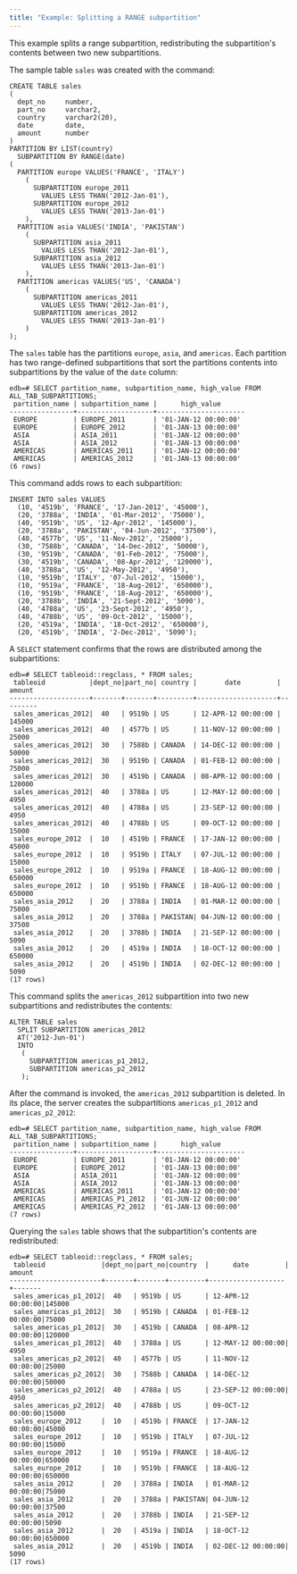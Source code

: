 ```yaml
---
title: "Example: Splitting a RANGE subpartition"
---
```


<div id="example_splitting_a_range_subpartition" class="registered_link"></div>

This example splits a range subpartition, redistributing the subpartition's contents between two new subpartitions.

The sample table `sales` was created with the command:

```text
CREATE TABLE sales
(
  dept_no     number,
  part_no     varchar2,
  country     varchar2(20),
  date        date,
  amount      number
)
PARTITION BY LIST(country)
  SUBPARTITION BY RANGE(date)
(
  PARTITION europe VALUES('FRANCE', 'ITALY')
    (
      SUBPARTITION europe_2011
        VALUES LESS THAN('2012-Jan-01'),
      SUBPARTITION europe_2012
        VALUES LESS THAN('2013-Jan-01')
    ),
  PARTITION asia VALUES('INDIA', 'PAKISTAN')
    (
      SUBPARTITION asia_2011
        VALUES LESS THAN('2012-Jan-01'),
      SUBPARTITION asia_2012
        VALUES LESS THAN('2013-Jan-01')
    ),
  PARTITION americas VALUES('US', 'CANADA')
    (
      SUBPARTITION americas_2011
        VALUES LESS THAN('2012-Jan-01'),
      SUBPARTITION americas_2012
        VALUES LESS THAN('2013-Jan-01')
    )
);
```

The `sales` table has the partitions `europe`, `asia`, and `americas`. Each partition has two range-defined subpartitions that sort the partitions contents into subpartitions by the value of the `date` column:

```text
edb=# SELECT partition_name, subpartition_name, high_value FROM ALL_TAB_SUBPARTITIONS;
 partition_name | subpartition_name |      high_value
----------------+-------------------+----------------------
 EUROPE         | EUROPE_2011       | '01-JAN-12 00:00:00'
 EUROPE         | EUROPE_2012       | '01-JAN-13 00:00:00'
 ASIA           | ASIA_2011         | '01-JAN-12 00:00:00'
 ASIA           | ASIA_2012         | '01-JAN-13 00:00:00'
 AMERICAS       | AMERICAS_2011     | '01-JAN-12 00:00:00'
 AMERICAS       | AMERICAS_2012     | '01-JAN-13 00:00:00'
(6 rows)
```

This command adds rows to each subpartition:

```text
INSERT INTO sales VALUES
  (10, '4519b', 'FRANCE', '17-Jan-2012', '45000'),
  (20, '3788a', 'INDIA', '01-Mar-2012', '75000'),
  (40, '9519b', 'US', '12-Apr-2012', '145000'),
  (20, '3788a', 'PAKISTAN', '04-Jun-2012', '37500'),
  (40, '4577b', 'US', '11-Nov-2012', '25000'),
  (30, '7588b', 'CANADA', '14-Dec-2012', '50000'),
  (30, '9519b', 'CANADA', '01-Feb-2012', '75000'),
  (30, '4519b', 'CANADA', '08-Apr-2012', '120000'),
  (40, '3788a', 'US', '12-May-2012', '4950'),
  (10, '9519b', 'ITALY', '07-Jul-2012', '15000'),
  (10, '9519a', 'FRANCE', '18-Aug-2012', '650000'),
  (10, '9519b', 'FRANCE', '18-Aug-2012', '650000'),
  (20, '3788b', 'INDIA', '21-Sept-2012', '5090'),
  (40, '4788a', 'US', '23-Sept-2012', '4950'),
  (40, '4788b', 'US', '09-Oct-2012', '15000'),
  (20, '4519a', 'INDIA', '18-Oct-2012', '650000'),
  (20, '4519b', 'INDIA', '2-Dec-2012', '5090');
```

A `SELECT` statement confirms that the rows are distributed among the subpartitions:

```text
edb=# SELECT tableoid::regclass, * FROM sales;
 tableoid           |dept_no|part_no| country |       date         | amount
--------------------+-------+-------+---------+--------------------+---------
 sales_americas_2012|  40   | 9519b | US      | 12-APR-12 00:00:00 | 145000
 sales_americas_2012|  40   | 4577b | US      | 11-NOV-12 00:00:00 |  25000
 sales_americas_2012|  30   | 7588b | CANADA  | 14-DEC-12 00:00:00 |  50000
 sales_americas_2012|  30   | 9519b | CANADA  | 01-FEB-12 00:00:00 |  75000
 sales_americas_2012|  30   | 4519b | CANADA  | 08-APR-12 00:00:00 | 120000
 sales_americas_2012|  40   | 3788a | US      | 12-MAY-12 00:00:00 |   4950
 sales_americas_2012|  40   | 4788a | US      | 23-SEP-12 00:00:00 |   4950
 sales_americas_2012|  40   | 4788b | US      | 09-OCT-12 00:00:00 |  15000
 sales_europe_2012  |  10   | 4519b | FRANCE  | 17-JAN-12 00:00:00 |  45000
 sales_europe_2012  |  10   | 9519b | ITALY   | 07-JUL-12 00:00:00 |  15000
 sales_europe_2012  |  10   | 9519a | FRANCE  | 18-AUG-12 00:00:00 | 650000
 sales_europe_2012  |  10   | 9519b | FRANCE  | 18-AUG-12 00:00:00 | 650000
 sales_asia_2012    |  20   | 3788a | INDIA   | 01-MAR-12 00:00:00 |  75000
 sales_asia_2012    |  20   | 3788a | PAKISTAN| 04-JUN-12 00:00:00 |  37500
 sales_asia_2012    |  20   | 3788b | INDIA   | 21-SEP-12 00:00:00 |   5090
 sales_asia_2012    |  20   | 4519a | INDIA   | 18-OCT-12 00:00:00 | 650000
 sales_asia_2012    |  20   | 4519b | INDIA   | 02-DEC-12 00:00:00 |   5090
(17 rows)
```

This command splits the `americas_2012` subpartition into two new subpartitions and redistributes the contents:

```text
ALTER TABLE sales
  SPLIT SUBPARTITION americas_2012
  AT('2012-Jun-01')
  INTO
   (
     SUBPARTITION americas_p1_2012,
     SUBPARTITION americas_p2_2012
   );
```

After the command is invoked, the `americas_2012` subpartition is deleted. In its place, the server creates the subpartitions `americas_p1_2012` and `americas_p2_2012`:

```text
edb=# SELECT partition_name, subpartition_name, high_value FROM ALL_TAB_SUBPARTITIONS;
 partition_name | subpartition_name |      high_value
----------------+-------------------+----------------------
 EUROPE         | EUROPE_2011       | '01-JAN-12 00:00:00'
 EUROPE         | EUROPE_2012       | '01-JAN-13 00:00:00'
 ASIA           | ASIA_2011         | '01-JAN-12 00:00:00'
 ASIA           | ASIA_2012         | '01-JAN-13 00:00:00'
 AMERICAS       | AMERICAS_2011     | '01-JAN-12 00:00:00'
 AMERICAS       | AMERICAS_P1_2012  | '01-JUN-12 00:00:00'
 AMERICAS       | AMERICAS_P2_2012  | '01-JAN-13 00:00:00'
(7 rows)
```

Querying the `sales` table shows that the subpartition's contents are redistributed:

```text
edb=# SELECT tableoid::regclass, * FROM sales;
 tableoid              |dept_no|part_no|country  |      date         | amount
-----------------------+-------+-------+---------+-------------------+-------
 sales_americas_p1_2012|  40   | 9519b | US      | 12-APR-12 00:00:00|145000
 sales_americas_p1_2012|  30   | 9519b | CANADA  | 01-FEB-12 00:00:00|75000
 sales_americas_p1_2012|  30   | 4519b | CANADA  | 08-APR-12 00:00:00|120000
 sales_americas_p1_2012|  40   | 3788a | US      | 12-MAY-12 00:00:00| 4950
 sales_americas_p2_2012|  40   | 4577b | US      | 11-NOV-12 00:00:00|25000
 sales_americas_p2_2012|  30   | 7588b | CANADA  | 14-DEC-12 00:00:00|50000
 sales_americas_p2_2012|  40   | 4788a | US      | 23-SEP-12 00:00:00| 4950
 sales_americas_p2_2012|  40   | 4788b | US      | 09-OCT-12 00:00:00|15000
 sales_europe_2012     |  10   | 4519b | FRANCE  | 17-JAN-12 00:00:00|45000
 sales_europe_2012     |  10   | 9519b | ITALY   | 07-JUL-12 00:00:00|15000
 sales_europe_2012     |  10   | 9519a | FRANCE  | 18-AUG-12 00:00:00|650000
 sales_europe_2012     |  10   | 9519b | FRANCE  | 18-AUG-12 00:00:00|650000
 sales_asia_2012       |  20   | 3788a | INDIA   | 01-MAR-12 00:00:00|75000
 sales_asia_2012       |  20   | 3788a | PAKISTAN| 04-JUN-12 00:00:00|37500
 sales_asia_2012       |  20   | 3788b | INDIA   | 21-SEP-12 00:00:00|5090
 sales_asia_2012       |  20   | 4519a | INDIA   | 18-OCT-12 00:00:00|650000
 sales_asia_2012       |  20   | 4519b | INDIA   | 02-DEC-12 00:00:00| 5090
(17 rows)
```
